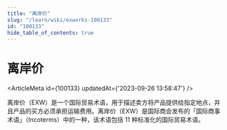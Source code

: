 ```yaml
---
title: "离岸价"
slug: "/learn/wiki/exworks-100133"
id: "100133"
hide_table_of_contents: true
---
```



# 离岸价

<ArticleMeta id={100133} updatedAt={'2023-09-26 13:58:47'} />
<div className='border-solid border-b border-t-0 my-4 border-[var(--ifm-color-gray-300)]' />

离岸价（EXW）是一个国际贸易术语，用于描述卖方将产品提供给指定地点，并且产品的买方必须承担运输费用。离岸价（EXW）是国际商会发布的「国际商事术语」（Incoterms）中的一种，该术语包括 11 种标准化的国际贸易术语。
